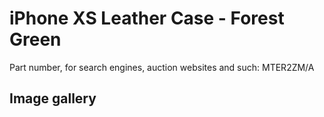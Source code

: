 
# iPhone XS Leather Case - Forest Green

Part number, for search engines, auction websites and such: MTER2ZM/A

## Image gallery

<div style={{ width: "768px" }}>
  <GalleryComponent
    images={[
      {
        original: "/everysource/MTER2.webp",
        thumbnail: "/everypreview/MTER2.webp",
      },
      {
        original: "/everysource/MTER2_AV1_GOLD.webp",
        thumbnail: "/everypreview/MTER2_AV1_GOLD.webp",
      },
      {
        original: "/everysource/MTER2_AV1_SILVER.webp",
        thumbnail: "/everypreview/MTER2_AV1_SILVER.webp",
      },
      {
        original: "/everysource/MTER2_AV1_SPACE_GRAY.webp",
        thumbnail: "/everypreview/MTER2_AV1_SPACE_GRAY.webp",
      },
      {
        original: "/everysource/MTER2_AV2.webp",
        thumbnail: "/everypreview/MTER2_AV2.webp",
      }
    ]}
  />
</div>